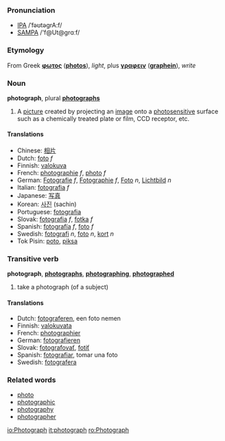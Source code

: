 ===Pronunciation===
*[[w:IPA|IPA]] /ˈfəʊtəgrA:f/
*[[w:SAMPA|SAMPA]] /'f@Ut@grɑːf/

===Etymology===
From Greek '''[[φωτος]]''' ('''[[photos]]'''), ''light'', plus '''[[γραφειν]]''' ('''[[graphein]]'''), ''write''

{{wikipedia}}
===Noun===
'''photograph''', plural '''[[photographs]]'''

# A [[picture]] created by projecting an [[image]] onto a [[photosensitive]] surface such as a chemically treated plate or film, CCD receptor, etc.  
====Translations====

*Chinese: [[相片]]
*Dutch: [[foto]] ''f''
*Finnish: [[valokuva]]
*French: [[photographie]] ''f'', [[photo]] ''f''
*German: [[Fotografie]] ''f'', [[Fotographie]] ''f'', [[Foto]] ''n'', [[Lichtbild]] ''n''
*Italian: [[fotografia]] ''f''
*Japanese: [[写真]]
*Korean: [[사진]] (sachin)
*Portuguese: [[fotografia]]
*Slovak: [[fotografia]] ''f'', [[fotka]] ''f''
*Spanish: [[fotografía]] ''f'', [[foto]] ''f''
*Swedish: [[fotografi]] ''n'', [[foto]] ''n'', [[kort]] ''n''
*Tok Pisin: [[poto]], [[piksa]]

===Transitive verb===
'''photograph''', '''[[photographs]]''', '''[[photographing]]''', '''[[photographed]]'''

# take a photograph (of a subject)

====Translations====
*Dutch: [[fotograferen]], een foto nemen
*Finnish: [[valokuvata]]
*French: [[photographier]]
*German: [[fotografieren]]
*Slovak: [[fotografovať]], [[fotiť]]
*Spanish: [[fotografiar]], tomar una foto
*Swedish: [[fotografera]]

===Related words===
*[[photo]]
*[[photographic]]
*[[photography]]
*[[photographer]]

[[io:Photograph]]
[[it:photograph]]
[[ro:Photograph]]